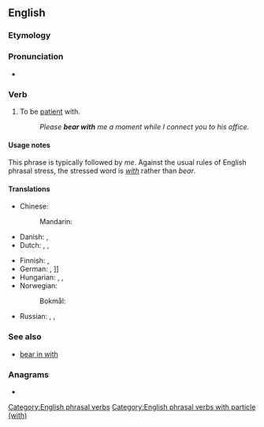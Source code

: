 ==English==

===Etymology===
{{rfe|en}}

===Pronunciation===
* {{audio|en|en-au-bear with.ogg|Audio (AU)}}

===Verb===
{{en-verb|bear<,,bore,borne> with}}

# {{lb|en|idiomatic}} To be [[patient]] with.
#: ''Please '''bear with''' me a moment while I connect you to his office.''

====Usage notes====
This phrase is typically followed by ''me''.  Against the usual rules of English phrasal stress, the stressed word is ''[[with]]'' rather than ''bear''.

====Translations====
{{trans-top|be patient with}}
* Chinese:
*: Mandarin: {{t-needed|cmn}}
* Danish: {{t|da|bære over med}}, {{t|da|have tålmodighed med}}
* Dutch: {{t|nl|[[geduld]] [[hebben]]}}, {{t+|nl|uithouden}}, {{t+|nl|verdragen}}
{{trans-mid}}
* Finnish: {{t|fi|[[olla]] [[kärsivällinen]]}} {{qualifier|+ allative}}, {{t|fi|[[koettaa]] [[kestää]]}} {{qualifier|+ partitive}}
* German: {{t|de|[[Geduld]] [[haben]] [[mit]]}}, {{t|de|[[Nachsicht]] [[üben]]}} {{q|{{m|de||ich bitte um Nachsicht}} ≈ please bear with me}}]]
* Hungarian: {{t+|hu|elnéző}}, {{t+|hu|türelmes}}, {{t|hu|türelemmel van}}
* Norwegian:
*: Bokmål: {{t+|nb|bære over med}}
* Russian: {{t+|ru|потерпеть|pf}}, {{t+|ru|мириться|impf}}, {{t+|ru|терпеть|impf}}
{{trans-bottom}}

===See also===
* [[bear in with]]

[[Category:English phrasal verbs]]
[[Category:English phrasal verbs with particle (with)]]

===Anagrams===
* {{anagrams|en|a=abehirtw|withbear}}